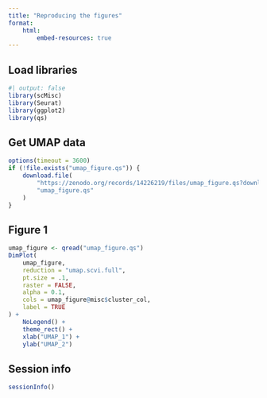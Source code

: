 ```yaml
---
title: "Reproducing the figures"
format: 
    html:
        embed-resources: true
---
```


## Load libraries

```r
#| output: false
library(scMisc)
library(Seurat)
library(ggplot2)
library(qs)
```


## Get UMAP data

```r
options(timeout = 3600)
if (!file.exists("umap_figure.qs")) {
    download.file(
        "https://zenodo.org/records/14226219/files/umap_figure.qs?download=1",
        "umap_figure.qs"
    )
}

```

## Figure 1

```r
umap_figure <- qread("umap_figure.qs")
DimPlot(
    umap_figure,
    reduction = "umap.scvi.full",
    pt.size = .1,
    raster = FALSE,
    alpha = 0.1,
    cols = umap_figure@misc$cluster_col,
    label = TRUE
) +
    NoLegend() +
    theme_rect() +
    xlab("UMAP_1") +
    ylab("UMAP_2")
```

## Session info


```r
sessionInfo()
```